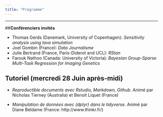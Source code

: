 ```yaml
---
title: "Programme"
---
```


***

##**Conférenciers invités ** 
  
- Thomas Gerds (Danemark, University of Copenhagen): *Sensitivity analysis using lava simulation*
- Joel Gombin (France): *Data Journalisme*
- Julie Bertrand (France, Paris-Diderot and UCL): *RStan*
- Farouk Nathoo (Canada: University of Victoria): *Bayesian Group-Sparse Multi-Task Regression for Imaging Genetics*

## **Tutoriel (mercredi 28 Juin après-midi)**

- *Reproductible documents avec Rstudio, Markdown, Github*. Animé par Nicholas Tierney (Australia) et Benoit Liquet (France)

- *Manipulation de données avec {dplyr} dans le tidyverse*. Animé par Diane Beldame (France: http://www.thinkr.fr/)


